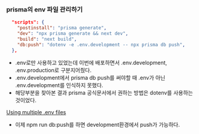 ### prisma의 env 파일 관리하기

```JSON
  "scripts": {
    "postinstall": "prisma generate",
    "dev": "npx prisma generate && next dev",
    "build": "next build",
    "db:push": "dotenv -e .env.development -- npx prisma db push",
  },
```

- .env로만 사용하고 있었는데 이번에 배포하면서 .env.development, .env.production로 구분지어줬다.
- .env.development에서 prisma db push를 써야할 때 .env가 아닌 .env.development를 인식하지 못했다.
- 해당부분을 찾아본 결과 prisma 공식문서에서 권하는 방법은 dotenv를 사용하는 것이었다.

[Using multiple .env files](https://www.prisma.io/docs/guides/development-environment/environment-variables/using-multiple-env-files)

- 이제 npm run db:push를 하면 development환경에서 push가 가능하다.
